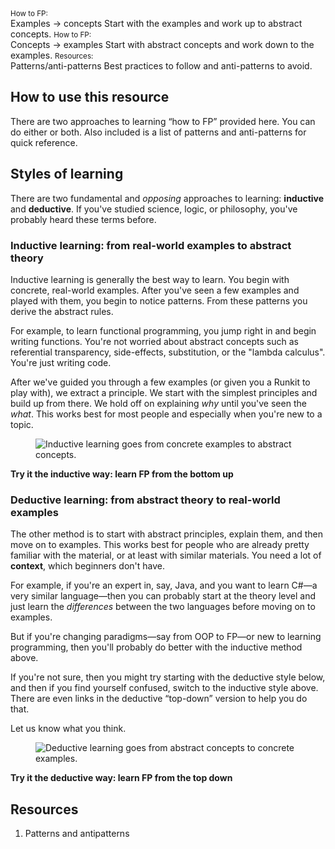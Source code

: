
<Cards>
  <Card>
    <CardImage name='inductive-simplified.png' to='/inductive/' />
    <CardTitle>
      <small>How to FP:</small><br/>
      <Link to='/inductive/' aria-label='Bottom-up FP'>Examples &rarr; concepts</Link> 
    </CardTitle>
    <CardDescription>
      Start with the examples and work up to abstract concepts.
    </CardDescription>
  </Card>
  <Card>
    <CardImage name='deductive-simplified.png' to='/deductive/' />
    <CardTitle>
      <small>How to FP:</small><br/>
      <Link to='/deductive/' aria-label='Top-down FP'>Concepts &rarr; examples</Link>
    </CardTitle>
    <CardDescription>
      Start with abstract concepts and work down to the examples.
    </CardDescription>
  </Card>
  <Card>
    <CardImage name='pattern.jpg' to='/patterns-antipatterns/' />
    <CardTitle>
      <small>Resources:</small><br/>
      <Link to='/patterns-antipatterns/' aria-label='Patterns and antipatterns'>Patterns/anti-patterns</Link>
    </CardTitle>
    <CardDescription>
      Best practices to follow and anti-patterns to avoid.
    </CardDescription>
  </Card>
</Cards>

## How to use this resource

There are two approaches to learning &ldquo;how to FP&rdquo; provided here. You can do either or both. Also included is a list of patterns and anti-patterns for quick reference.

## Styles of learning

There are two fundamental and _opposing_ approaches to learning: **inductive** and **deductive**. If you've studied science, logic, or philosophy, you've probably heard these terms before.

### Inductive learning: from real-world examples to abstract theory

Inductive learning is generally the best way to learn. You begin with concrete, real-world examples. After you've seen a few examples and played with them, you begin to notice patterns. From these patterns you derive the abstract rules.

For example, to learn functional programming, you jump right in and begin writing functions. You're not worried about abstract concepts such as referential transparency, side-effects, substitution, or the "lambda calculus". You're just writing code.

After we've guided you through a few examples (or given you a Runkit to play with), we extract a principle. We start with the simplest principles and build up from there. We hold off on explaining _why_ until you've seen the _what_. This works best for most people and especially when you're new to a topic.

<figure>
  <img
    src='images/inductive.png'
    alt='Inductive learning goes from concrete examples to abstract concepts.'
    style={{ border: '1px solid lightgray' }}
  />
</figure>

<Link to='/inductive/' aria-label='bottom-up fp'><strong>Try it the inductive way: learn FP from the bottom up</strong></Link>

### Deductive learning: from abstract theory to real-world examples

The other method is to start with abstract principles, explain them, and then move on to examples. This works best for people who are already pretty familiar with the material, or at least with similar materials. You need a lot of **context**, which beginners don't have.

For example, if you're an expert in, say, Java, and you want to learn C#&mdash;a very similar language&mdash;then you can probably start at the theory level and just learn the _differences_ between the two languages before moving on to examples.

But if you're changing paradigms&mdash;say from OOP to FP&mdash;or new to learning programming, then you'll probably do better with the inductive method above.

If you're not sure, then you might try starting with the deductive style below, and then if you find yourself confused, switch to the inductive style above. There are even links in the deductive &ldquo;top-down&rdquo; version to help you do that.

Let us know what you think.

<figure>
  <img
    src='images/deductive.png'
    alt='Deductive learning goes from abstract concepts to concrete examples.'
    style={{ border: '1px solid lightgray' }}
  />
</figure>

<Link to='/deductive/' aria-label='top-down fp'><strong>Try it the deductive way: learn FP from the top down</strong></Link>

## Resources

1. <Link to='/patterns-antipatterns/' aria-label='Patterns and antipatterns'>Patterns and antipatterns</Link>

